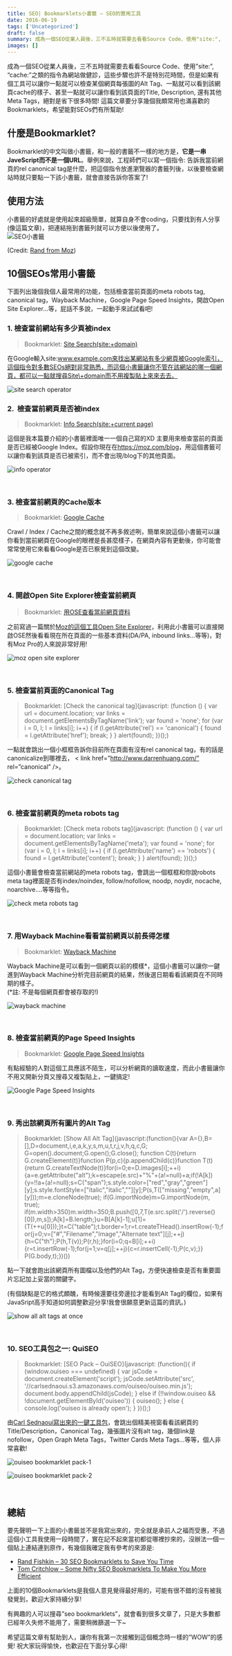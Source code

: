 ```yaml
---
title: SEO| Bookmarklets小書籤 – SEO的實用工具
date: 2016-06-19
tags: ['Uncategorized']
draft: false
summary: 成為一個SEO從業人員後，三不五時就需要去看看Source Code、使用"site:", "cache:"之類的指令為網站做健診，這些步驟也許不是特別花時間，但是如果有個工具可以讓你一點就可以檢查某個網頁每張圖的Alt Tag、一點就可以看到該網頁cache的樣子、甚至一點就可以讓你看到該頁面的Title,
images: []
---
```


成為一個SEO從業人員後，三不五時就需要去看看Source Code、使用”site:”, “cache:”之類的指令為網站做健診，這些步驟也許不是特別花時間，但是如果有個工具可以讓你一點就可以檢查某個網頁每張圖的Alt Tag、一點就可以看到該網頁cache的樣子、甚至一點就可以讓你看到該頁面的Title, Description, 還有其他Meta Tags，絕對是省下很多時間! 這篇文章要分享幾個我頗常用也滿喜歡的Bookmarklets，希望能對SEOs們有所幫助!

## 什麼是Bookmarklet?

Bookmarklet的中文叫做小書籤，和一般的書籤不一樣的地方是，**它是一串JaveScript而不是一個URL**。舉例來說，工程師們可以寫一個指令: 告訴我當前網頁的rel canonical tag是什麼，把這個指令放進瀏覽器的書籤列後，以後要檢查網站時就只要點一下該小書籤，就會直接告訴你答案了!

## 使用方法

小書籤的好處就是使用起來超級簡單，就算自身不會coding，只要找到有人分享(像這篇文章)，把連結拖到書籤列就可以方便以後使用了。  
![SEO小書籤](http://www.darrenhuang.com/wp-content/uploads/2016/06/SEO小書籤.gif)

(Credit: [Rand from Moz](https://moz.com/blog/30-seo-bookmarklets-to-save-you-time))

## 10個SEOs常用小書籤

下面列出幾個我個人最常用的功能，包括檢查當前頁面的meta robots tag, canonical tag，Wayback Machine，Google Page Speed Insights，開啟Open Site Explorer…等，屁話不多說，一起動手來試試看吧!

### 1\. 檢查當前網站有多少頁被index

> Bookmarklet: [Site Search(site:\+domain)](javascript:location.href='http://www.google.com/search?q=site:'+location.host)

在Google輸入site:www.example.com來找出某網站有多少網頁被Google索引，這個指令對多數SEOs絕對非常熟悉，而這個小書籤讓你不管在該網站的哪一個網頁，都可以一點就搜尋Site\+domain而不用複製貼上來來去去。

![site search operator](http://www.darrenhuang.com/wp-content/uploads/2016/06/site-operator.jpg)

### 2\.  檢查當前網頁是否被index

> Bookmarklet: [Info Search(site:\+current page)](javascript:location.href='http://www.google.com/search?q=info:'+location.href)

這個是我本篇要介紹的小書籤裡面唯一一個自己寫的XD 主要用來檢查當前的頁面是否已經被Google Index。假設你現在在<https://moz.com/blog>，用這個書籤可以讓你看到該頁是否已被索引，而不會出現/blog下的其他頁面。

![info operator](http://www.darrenhuang.com/wp-content/uploads/2016/06/info-operator.jpg)

 

### 3\. 檢查當前網頁的Cache版本

> Bookmarklet: [Google Cache](javascript:location.href='http://www.google.com/search?q=cache:'+location.href)

Crawl / Index / Cache之間的概念就不再多敘述咧，簡單來說這個小書籤可以讓你看到當前網頁在Google的眼裡是長甚麼樣子，在網頁內容有更動後，你可能會常常使用它來看看Google是否已察覺到這個改變。

![google cache](http://www.darrenhuang.com/wp-content/uploads/2016/06/google-cache-version.jpg)

 

### 4\. 開啟Open Site Explorer檢查當前網頁

> Bookmarklet: [用OSE查看當前網頁資料](javascript:location.href='http://www.opensiteexplorer.org/links?site='+location.href)

之前寫過一篇關於[Moz的這個工具Open Site Explorer](http://www.darrenhuang.com/2015/11/seo-backlinks-tool-open-site-explorer-ose.html)，利用此小書籤可以直接開啟OSE然後看看現在所在頁面的一些基本資料(DA/PA, inbound links…等等)，對有Moz Pro的人來說非常好用!

![moz open site explorer](http://www.darrenhuang.com/wp-content/uploads/2016/06/open-site-explorer-1024x507.jpg)

 

### 5\. 檢查當前頁面的Canonical Tag

> Bookmarklet: [Check the canonical tag](javascript: (function () { var url = document.location; var links = document.getElementsByTagName('link'); var found = 'none'; for (var i = 0, l; l = links[i]; i++) { if (l.getAttribute('rel') == 'canonical') { found = l.getAttribute('href'); break; } } alert(found); })();)

一點就會跳出一個小框框告訴你目前所在頁面有沒有rel canonical tag，有的話是canonicalize到哪裡去， \< link href\=”http://www.darrenhuang.com/” rel\=”canonical” /\>。

![check canonical tag](http://www.darrenhuang.com/wp-content/uploads/2016/06/check-canonical-tag.jpg)

 

### 6\. 檢查當前網頁的meta robots tag

> Bookmarklet: [Check meta robots tag](javascript: (function () { var url = document.location; var links = document.getElementsByTagName('meta'); var found = 'none'; for (var i = 0, l; l = links[i]; i++) { if (l.getAttribute('name') == 'robots') { found = l.getAttribute('content'); break; } } alert(found); })();)

這個小書籤會檢查當前網站的meta robots tag，會跳出一個框框和你說robots meta tag裡面是否有index/noindex, follow/nofollow, noodp, noydir, nocache, noarchive….等等指令。

![check meta robots tag](http://www.darrenhuang.com/wp-content/uploads/2016/06/check-meta-robots-tag.jpg)

 

### 7\. 用Wayback Machine看看當前網頁以前長得怎樣

> Bookmarklet: [Wayback Machine](javascript:(function(){%20window.open('http://web.archive.org/web/*/'+location.host)})();)

Wayback Machine是可以看到一個網頁以前的模樣\*，這個小書籤可以讓你一鍵進到Wayback Machine分析完目前網頁的結果，然後選日期看看該網頁在不同時期的樣子。  
(\*註: 不是每個網頁都會被存取的!)

![wayback machine](http://www.darrenhuang.com/wp-content/uploads/2016/06/wayback-machine-1024x502.jpg)

 

### 8\. 檢查當前網頁的Page Speed Insights

> Bookmarklet: [Google Page Speed Insights](javascript:(function(){%20window.open('http://developers.google.com/speed/pagespeed/insights/?url='+encodeURIComponent(location.href))})();)

有點經驗的人對這個工具應該不陌生，可以分析網頁的讀取速度，而此小書籤讓你不用又開新分頁又搜尋又複製貼上，一鍵搞定!

![Google Page Speed Insights](http://www.darrenhuang.com/wp-content/uploads/2016/06/google-page-speed-insights-1024x503.jpg)

 

### 9\. 秀出該網頁所有圖片的Alt Tag

> Bookmarklet: [Show All Alt Tag](javascript:(function(){var A={},B=[],D=document,i,e,a,k,y,s,m,u,t,r,j,v,h,q,c,G; G=open().document;G.open();G.close(); function C(t){return G.createElement(t)}function P(p,c){p.appendChild(c)}function T(t){return G.createTextNode(t)}for(i=0;e=D.images[i];++i){a=e.getAttribute("alt");k=escape(e.src)+"%"+(a!=null)+a;if(!A[k]){y=!!a+(a!=null);s=C("span");s.style.color=["red","gray","green"][y];s.style.fontStyle=["italic","italic",""][y];P(s,T(["missing","empty",a][y]));m=e.cloneNode(true); if(G.importNode)m=G.importNode(m, true); if(m.width>350)m.width=350;B.push([0,7,T(e.src.split('/').reverse()[0]),m,s]);A[k]=B.length;}u=B[A[k]-1];u[1]=(T(++u[0]));}t=C("table");t.border=1;r=t.createTHead().insertRow(-1);for(j=0;v=["#","Filename","Image","Alternate text"][j];++j){h=C("th");P(h,T(v));P(r,h);}for(i=0;q=B[i];++i){r=t.insertRow(-1);for(j=1;v=q[j];++j){c=r.insertCell(-1);P(c,v);}} P(G.body,t);})())

點一下就會跑出該網頁所有圖檔以及他們的Alt Tag，方便快速檢查是否有重要圖片忘記加上妥當的關鍵字。

(有個缺點是它的格式頗醜，有時候還要往旁邊拉才能看到Alt Tag的欄位，如果有JavaSript高手知道如何調整歡迎分享!我會很願意更新這篇的資訊。)

![show all alt tags at once](http://www.darrenhuang.com/wp-content/uploads/2016/06/show-all-alt-tag-at-once-1024x591.jpg)

 

### 10\. SEO工具包之一: QuiSEO

> Bookmarklet: [SEO Pack – OuiSEO](javascript: (function(){           if (window.ouiseo === undefined) {            var jsCode = document.createElement('script');            jsCode.setAttribute('src', '//carlsednaoui.s3.amazonaws.com/ouiseo/ouiseo.min.js');            document.body.appendChild(jsCode);          } else if (!!window.ouiseo && !document.getElementById('ouiseo')) {             ouiseo();           } else {            console.log('ouiseo is already open');          }        })();)

由[Carl Sednaoui寫出來的一鍵工具包](https://github.com/carlsednaoui/seo-bookmarklet)，會跳出個精美視窗看看該網頁的Title/Description，Canonical Tag，幾張圖片沒有alt tag，幾個link是nofollow，Open Graph Meta Tags，Twitter Cards Meta Tags…等等，個人非常喜歡!

![ouiseo bookmarklet pack-1](http://www.darrenhuang.com/wp-content/uploads/2016/06/OuiSEO-1-1-1024x488.jpg)

![ouiseo bookmarklet pack-2](http://www.darrenhuang.com/wp-content/uploads/2016/06/OuiSEO-2-1-1024x487.jpg)

 

## 總結

要先聲明一下上面的小書籤並不是我寫出來的，完全就是承前人之福而受惠，不過這個小工具我使用一段時間了，實在記不起來當初都從哪裡抄來的，沒辦法一個一個貼上連結連到原作，有幾個我確定我有參考的來源是:

* [Rand Fishkin – 30 SEO Bookmarklets to Save You Time](https://moz.com/blog/30-seo-bookmarklets-to-save-you-time)
* [Tom Critchlow – Some Nifty SEO Bookmarklets To Make You More Efficient](https://moz.com/blog/some-nifty-seo-bookmarklets-to-make-you-more-efficient)

上面的10個Bookmarklets是我個人意見覺得最好用的，可能有很不錯的沒有被我發覺到，歡迎大家持續分享!

有興趣的人可以搜尋”seo bookmarklets”，就會看到很多文章了，只是大多數都已經年久失修不能用了，需要稍微篩選一下\~

希望這篇文章有幫助到人，讓你有我第一次接觸到這個概念時一樣的”WOW”的感覺! 祝大家玩得愉快，也歡迎在下面分享心得!


